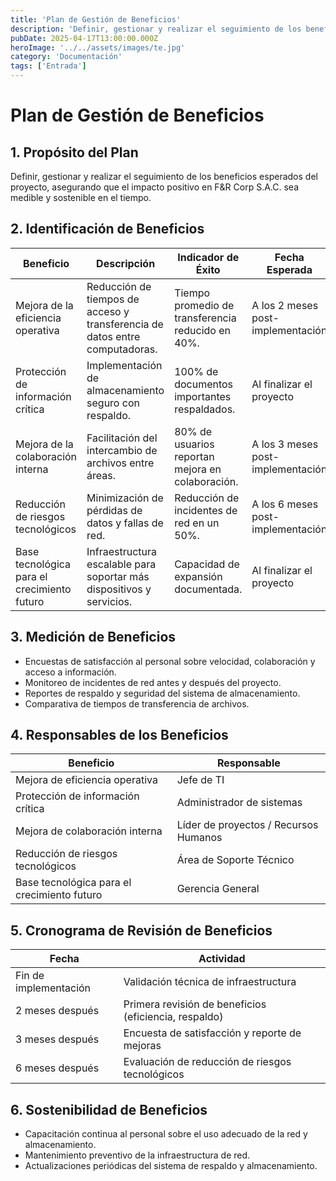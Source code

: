 ```yaml
---
title: 'Plan de Gestión de Beneficios'
description: 'Definir, gestionar y realizar el seguimiento de los beneficios esperados del proyecto, asegurando que el impacto positivo en F&R Corp S.A.C. sea medible y sostenible en el tiempo.'
pubDate: 2025-04-17T13:00:00.000Z
heroImage: '../../assets/images/te.jpg'
category: 'Documentación'
tags: ['Entrada']
---
```


# Plan de Gestión de Beneficios

## 1. Propósito del Plan

Definir, gestionar y realizar el seguimiento de los beneficios esperados del proyecto, asegurando que el impacto positivo en F&R Corp S.A.C. sea medible y sostenible en el tiempo.

## 2. Identificación de Beneficios

| Beneficio                                   | Descripción                                                                 | Indicador de Éxito                                | Fecha Esperada                    |
| ------------------------------------------- | --------------------------------------------------------------------------- | ------------------------------------------------- | --------------------------------- |
| Mejora de la eficiencia operativa           | Reducción de tiempos de acceso y transferencia de datos entre computadoras. | Tiempo promedio de transferencia reducido en 40%. | A los 2 meses post-implementación |
| Protección de información crítica           | Implementación de almacenamiento seguro con respaldo.                       | 100% de documentos importantes respaldados.       | Al finalizar el proyecto          |
| Mejora de la colaboración interna           | Facilitación del intercambio de archivos entre áreas.                       | 80% de usuarios reportan mejora en colaboración.  | A los 3 meses post-implementación |
| Reducción de riesgos tecnológicos           | Minimización de pérdidas de datos y fallas de red.                          | Reducción de incidentes de red en un 50%.         | A los 6 meses post-implementación |
| Base tecnológica para el crecimiento futuro | Infraestructura escalable para soportar más dispositivos y servicios.       | Capacidad de expansión documentada.               | Al finalizar el proyecto          |

## 3. Medición de Beneficios

- Encuestas de satisfacción al personal sobre velocidad, colaboración y acceso a información.
- Monitoreo de incidentes de red antes y después del proyecto.
- Reportes de respaldo y seguridad del sistema de almacenamiento.
- Comparativa de tiempos de transferencia de archivos.

## 4. Responsables de los Beneficios

| Beneficio                                   | Responsable                           |
| ------------------------------------------- | ------------------------------------- |
| Mejora de eficiencia operativa              | Jefe de TI                            |
| Protección de información crítica           | Administrador de sistemas             |
| Mejora de colaboración interna              | Líder de proyectos / Recursos Humanos |
| Reducción de riesgos tecnológicos           | Área de Soporte Técnico               |
| Base tecnológica para el crecimiento futuro | Gerencia General                      |

## 5. Cronograma de Revisión de Beneficios

| Fecha                 | Actividad                                             |
| --------------------- | ----------------------------------------------------- |
| Fin de implementación | Validación técnica de infraestructura                 |
| 2 meses después       | Primera revisión de beneficios (eficiencia, respaldo) |
| 3 meses después       | Encuesta de satisfacción y reporte de mejoras         |
| 6 meses después       | Evaluación de reducción de riesgos tecnológicos       |

## 6. Sostenibilidad de Beneficios

- Capacitación continua al personal sobre el uso adecuado de la red y almacenamiento.
- Mantenimiento preventivo de la infraestructura de red.
- Actualizaciones periódicas del sistema de respaldo y almacenamiento.
